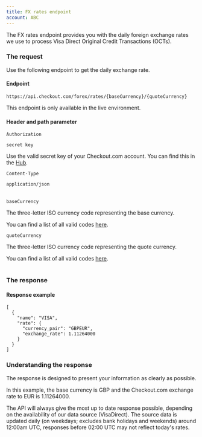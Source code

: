 ```yaml
---
title: FX rates endpoint
account: ABC
---
```


The FX rates endpoint provides you with the daily foreign exchange rates we use to process Visa Direct Original Credit Transactions (OCTs).

### The request

Use the following endpoint to get the daily exchange rate.

#### Endpoint

<tabs>
<tab title="Live">
<LineCodeWrapper type="post">

`https://api.checkout.com/forex/rates/{baseCurrency}/{quoteCurrency}`

</LineCodeWrapper>
</tab>
</tabs>

<TipBox variant="note">

This endpoint is only available in the live environment.

</TipBox>

#### Header and path parameter

<Table>
<TableHead headers={['Header', 'Value']} />
<TableBody>
<TableRow>
<TableCell>

`Authorization`

<StatusTag type="required" />
</TableCell>
<TableCell>

`secret key`

Use the valid secret key of your Checkout.com account. You can find this in the [Hub](https://hub.checkout.com/v2).

</TableCell>
</TableRow>
<TableRow>
<TableCell>

`Content-Type`

<StatusTag type="required" />
</TableCell>
<TableCell>

`application/json`

</TableCell>
</TableRow>
</TableBody>
</Table>

<Table>
<TableHead headers={['Path', 'Value']} />
<TableBody>
<TableRow>
<TableCell>

`baseCurrency`

<StatusTag type="required" />
</TableCell>
<TableCell>

The three-letter ISO currency code representing the base currency.

<InfoBox>

You can find a list of all valid codes [here](/resources/codes/currency-codes).

</InfoBox>
</TableCell>
</TableRow>
<TableRow>
<TableCell>

`quoteCurrency`

<StatusTag type="required" />
</TableCell>
<TableCell>

The three-letter ISO currency code representing the quote currency.

<InfoBox>

You can find a list of all valid codes [here](/resources/codes/currency-codes).

</InfoBox>
</TableCell>
</TableRow>
</TableBody>
</Table>

### The response

#### Response example

```
[
  {
    "name": "VISA",
    "rate": {
      "currency_pair": "GBPEUR",
      "exchange_rate": 1.11264000
    }
  }
]
```

### Understanding the response

The response is designed to present your information as clearly as possible.

In this example, the base currency is GBP and the Checkout.com exchange rate to EUR is 1.11264000.

The API will always give the most up to date response possible, depending on the availability of our data source (VisaDirect).
The source data is updated daily (on weekdays; excludes bank holidays and weekends) around 12:00am UTC, responses before 02:00 UTC may not reflect today's rates.
